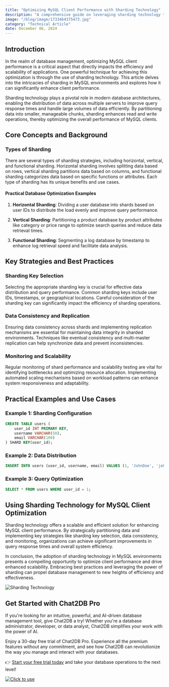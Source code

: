 ```yaml
---
title: "Optimizing MySQL Client Performance with Sharding Technology"
description: "A comprehensive guide on leveraging sharding technology to enhance MySQL client performance, including key strategies, practical examples, and best practices."
image: "/blog/image/1733464375473.jpg"
category: "Technical Article"
date: December 06, 2024
---
```


## Introduction

In the realm of database management, optimizing MySQL client performance is a critical aspect that directly impacts the efficiency and scalability of applications. One powerful technique for achieving this optimization is through the use of sharding technology. This article delves into the intricacies of sharding in MySQL environments and explores how it can significantly enhance client performance.

Sharding technology plays a pivotal role in modern database architectures, enabling the distribution of data across multiple servers to improve query response times and handle large volumes of data efficiently. By partitioning data into smaller, manageable chunks, sharding enhances read and write operations, thereby optimizing the overall performance of MySQL clients.

## Core Concepts and Background

### Types of Sharding

There are several types of sharding strategies, including horizontal, vertical, and functional sharding. Horizontal sharding involves splitting data based on rows, vertical sharding partitions data based on columns, and functional sharding categorizes data based on specific functions or attributes. Each type of sharding has its unique benefits and use cases.

#### Practical Database Optimization Examples

1. **Horizontal Sharding**: Dividing a user database into shards based on user IDs to distribute the load evenly and improve query performance.

2. **Vertical Sharding**: Partitioning a product database by product attributes like category or price range to optimize search queries and reduce data retrieval times.

3. **Functional Sharding**: Segmenting a log database by timestamp to enhance log retrieval speed and facilitate data analysis.

## Key Strategies and Best Practices

### Sharding Key Selection

Selecting the appropriate sharding key is crucial for effective data distribution and query performance. Common sharding keys include user IDs, timestamps, or geographical locations. Careful consideration of the sharding key can significantly impact the efficiency of sharding operations.

### Data Consistency and Replication

Ensuring data consistency across shards and implementing replication mechanisms are essential for maintaining data integrity in sharded environments. Techniques like eventual consistency and multi-master replication can help synchronize data and prevent inconsistencies.

### Monitoring and Scalability

Regular monitoring of shard performance and scalability testing are vital for identifying bottlenecks and optimizing resource allocation. Implementing automated scaling mechanisms based on workload patterns can enhance system responsiveness and adaptability.

## Practical Examples and Use Cases

### Example 1: Sharding Configuration

```sql
CREATE TABLE users (
    user_id INT PRIMARY KEY,
    username VARCHAR(50),
    email VARCHAR(100)
) SHARD KEY(user_id);
```

### Example 2: Data Distribution

```sql
INSERT INTO users (user_id, username, email) VALUES (1, 'JohnDoe', 'john.doe@example.com') SHARD (1);
```

### Example 3: Query Optimization

```sql
SELECT * FROM users WHERE user_id = 1;
```

## Using Sharding Technology for MySQL Client Optimization

Sharding technology offers a scalable and efficient solution for enhancing MySQL client performance. By strategically partitioning data and implementing key strategies like sharding key selection, data consistency, and monitoring, organizations can achieve significant improvements in query response times and overall system efficiency.

In conclusion, the adoption of sharding technology in MySQL environments presents a compelling opportunity to optimize client performance and drive enhanced scalability. Embracing best practices and leveraging the power of sharding can propel database management to new heights of efficiency and effectiveness.

![Sharding Technology](https://example.com/sharding-technology.jpg)

## Get Started with Chat2DB Pro

If you're looking for an intuitive, powerful, and AI-driven database management tool, give Chat2DB a try! Whether you're a database administrator, developer, or data analyst, Chat2DB simplifies your work with the power of AI.

Enjoy a 30-day free trial of Chat2DB Pro. Experience all the premium features without any commitment, and see how Chat2DB can revolutionize the way you manage and interact with your databases.

👉 [Start your free trial today](https://chat2db.ai/pricing) and take your database operations to the next level!


[![Click to use](/image/blog/bg/chat2db.jpg)](https://chat2db.ai/)
